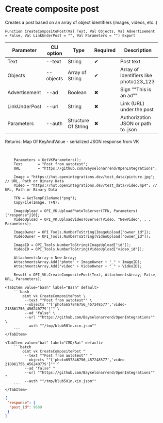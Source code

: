 ﻿---
sidebar_position: 2
description: Create composite post and other functions to work with VK in the Open Integration Package, a free open-source integration library for 1C:Enterprise 8, OneScript and CLI
keywords: [1C, 1С, 1С:Enterprise, 1С:Enterprise 8.3, API, Integration, Services, Exchange, OneScript, CLI, VK]
---


# Create composite post
 Creates a post based on an array of object identifiers (images, videos, etc..)



`Function CreateCompositePost(Val Text, Val Objects, Val Advertisement = False, Val LinkUnderPost = "", Val Parameters = "") Export`

  | Parameter | CLI option | Type | Required | Description |
  |-|-|-|-|-|
  | Text | --text | String | &#x2714; | Post text |
  | Objects | --objects | Array of String | &#x2714; | Array of identifiers like photo123_123 |
  | Advertisement | --ad | Boolean | &#x2716; | Sign ""This is an ad"" |
  | LinkUnderPost | --url | String | &#x2716; | Link (URL) under the post |
  | Parameters | --auth | Structure Of String | &#x2716; | Authorization JSON or path to .json |

  
  Returns:  Map Of KeyAndValue - serialized JSON response from VK

<br/>




```bsl title="1C:Enterprise/OneScript code example"
    Parameters = GetVKParameters();
    Text       = "Post from autotest";
    URL        = "https://github.com/Bayselonarrend/OpenIntegrations";

    Image = "https://hut.openintegrations.dev/test_data/picture.jpg"; // URL, Path or Binary Data
    Video = "https://hut.openintegrations.dev/test_data/video.mp4"; // URL, Path or Binary Data

    TFN = GetTempFileName("png");
    CopyFile(Image, TFN);

    ImageUpload = OPI_VK.UploadPhotoToServer(TFN, Parameters)["response"][0];
    VideoUpload = OPI_VK.UploadVideoToServer(Video, "NewVideo", , , Parameters);

    ImageOwner = OPI_Tools.NumberToString(ImageUpload["owner_id"]);
    VideoOwner = OPI_Tools.NumberToString(VideoUpload["owner_id"]);

    ImageID = OPI_Tools.NumberToString(ImageUpload["id"]);
    VideoID = OPI_Tools.NumberToString(VideoUpload["video_id"]);

    AttachmentsArray = New Array;
    AttachmentsArray.Add("photo" + ImageOwner + "_" + ImageID);
    AttachmentsArray.Add("video" + VideoOwner + "_" + VideoID);

    Result = OPI_VK.CreateCompositePost(Text, AttachmentsArray, False, URL, Parameters);
```
 

 <Tabs>
  
    <TabItem value="bash" label="Bash" default>
        ```bash
            oint vk CreateCompositePost \
             --text ""Post from autotest"" \
             --objects ""['photo657846756_457248577','video-218861756_456240779']"" \
             --ad "false" \
             --url ""https://github.com/Bayselonarrend/OpenIntegrations"" \
             --auth ""/tmp/blub501n.xin.json""
        ```
    </TabItem>
  
    <TabItem value="bat" label="CMD/Bat" default>
        ```batch
            oint vk CreateCompositePost ^
             --text ""Post from autotest"" ^
             --objects ""['photo657846756_457248577','video-218861756_456240779']"" ^
             --ad "false" ^
             --url ""https://github.com/Bayselonarrend/OpenIntegrations"" ^
             --auth ""/tmp/blub501n.xin.json""
        ```
    </TabItem>
</Tabs>


```json title="Result"
{
 "response": {
  "post_id": 9689
 }
}
```
